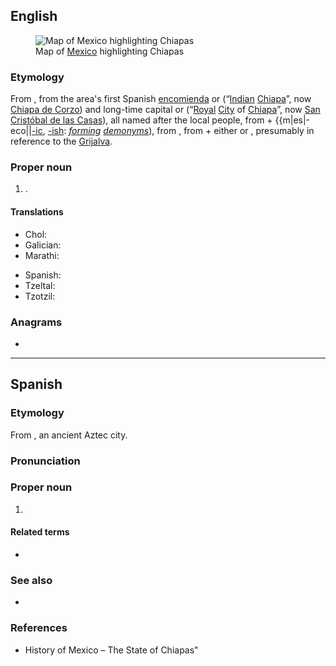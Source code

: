 ==English==
{{wikipedia}}
[[File:Mexico map, MX-CHP.svg|thumb|Map of [[Mexico]] highlighting Chiapas]]
===Etymology===
From {{bor|en|es|Chiapas}}, from the area's first Spanish [[encomienda]] {{m|es|villa|Villa}} {{m|es|real|Real}} {{m|es|de}} {{m|es|Chiapa||[[royal|Royal]] [[town|Town]] of [[Chiapa]]}} or {{m|es|Chiapa}} {{m|es|de}} {{m|es|los}} {{m|es|Indios}} (“[[Indian]] [[Chiapa]]”, now [[:w:Chiapa de Corzo|Chiapa de Corzo]]) and long-time capital {{m|es|Chiapa}} {{m|es|de}} {{m|es|los}} {{m|es|Españoles||[[Spaniard]] [[Chiapa]]}} or {{m|es|ciudad|Ciudad}} {{m|es|real|Real}} {{m|es|de}} {{m|es|Chiapa}} (“[[royal|Royal]] [[city|City]] of [[Chiapa]]”, now [[:w:San Cristóbal de las Casas|San Cristóbal de las Casas]]), all named after the local {{m|es|Chiapaneca}} people, from {{m|es|Chiapan}} + {{m|es|-eco||[[-ic]], [[-ish]]: ''[[form]]ing [[demonym]]s''), from {{der|en|nci|Chiapan}}, from {{m|nci|chia||[[chia]]}} + either {{m|nci|-pan||[[upon]]; [[place]] of; [[place]] of the}} or {{m|nci|-apan||[[river]], [[stream]]}},<!--see talk page--> presumably in reference to the [[Grijalva]].

===Proper noun===
{{en-proper noun}}

# {{place|en|state|c/Mexico}}.

====Translations====
{{trans-top|state of Mexico}}
* Chol: {{t|ctu|Chyapas}}
* Galician: {{t|gl|Chiapas}}
* Marathi: {{t|mr|चिआपास|n}}
{{trans-mid}}
* Spanish: {{t+|es|Chiapas|m}}
* Tzeltal: {{t|tzh|Chyapas}}
* Tzotzil: {{t|tzo|Chyapas}}
{{trans-bottom}}

===Anagrams===
* {{anagrams|en|a=aachips|Chapais|aphasic|scaphia}}

----

==Spanish==

===Etymology===
From {{bor|es|nci|Chiapan|lit=land where chia grows}}, an ancient Aztec city.

===Pronunciation===
{{es-IPA}}

===Proper noun===
{{es-proper noun|m}}

# {{place|es|state|c/Mexico}}
#: {{syn|es|CS|q1=abbreviation}}

====Related terms====
* {{l|es|chiapaneco}}

===See also===
* {{pedia|lang=es}}

===References===
* History of Mexico – The State of Chiapas"